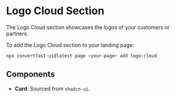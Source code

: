# Logo Cloud Section

The Logo Cloud section showcases the logos of your customers or partners.


<LogoCloud />

To add the Logo Cloud section to your landing page:

```bash
npx convertfast-ui@latest page <your-page> add logo-cloud
```

## Components

- **Card**: Sourced from `shadcn-ui`.